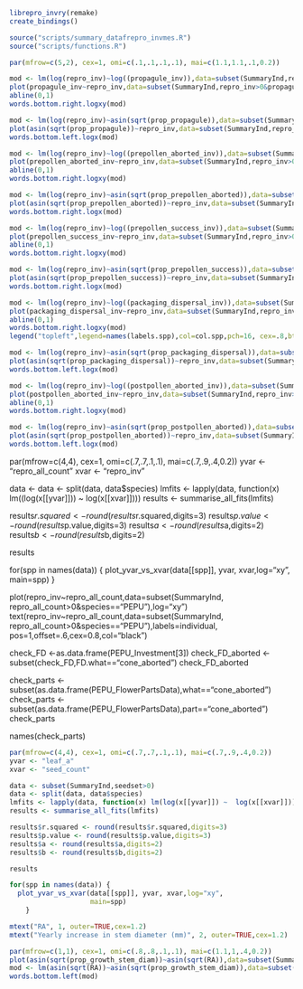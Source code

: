 ```r
librepro_invry(remake)
create_bindings()

source("scripts/summary_datafrepro_invmes.R")
source("scripts/functions.R")
```

```r
par(mfrow=c(5,2), cex=1, omi=c(.1,.1,.1,.1), mai=c(1.1,1.1,.1,0.2))  

mod <- lm(log(repro_inv)~log((propagule_inv)),data=subset(SummaryInd,repro_inv>0&propagule_inv>0))
plot(propagule_inv~repro_inv,data=subset(SummaryInd,repro_inv>0&propagule_inv>0), pch=16,col=col.spp[as.factor(species)],log="xy", ylab="energy to propagules (mg)")
abline(0,1)
words.bottom.right.logxy(mod)

mod <- lm(log(repro_inv)~asin(sqrt(prop_propagule)),data=subset(SummaryInd,repro_inv>0&prop_propagule>0))
plot(asin(sqrt(prop_propagule))~repro_inv,data=subset(SummaryInd,repro_inv>0&prop_propagule>0), log="x", pch=16,col=col.spp[as.factor(species)],ylab="propagules (as proportion repro inv)")
words.bottom.left.logx(mod)

mod <- lm(log(repro_inv)~log((prepollen_aborted_inv)),data=subset(SummaryInd,repro_inv>0&prepollen_aborted_inv>0))
plot(prepollen_aborted_inv~repro_inv,data=subset(SummaryInd,repro_inv>0), pch=16,col=col.spp[as.factor(species)],log="xy",ylab="pre-pollination aborted tissues (mg)")
abline(0,1)
words.bottom.right.logxy(mod)

mod <- lm(log(repro_inv)~asin(sqrt(prop_prepollen_aborted)),data=subset(SummaryInd,repro_inv>0&prop_prepollen_aborted>0))
plot(asin(sqrt(prop_prepollen_aborted))~repro_inv,data=subset(SummaryInd,repro_inv>0&prop_prepollen_aborted>0), pch=16,col=col.spp[as.factor(species)], log="x",ylab="pre-pollination aborted tissues (as proportion repro inv) (asin)")
words.bottom.right.logx(mod)

mod <- lm(log(repro_inv)~log((prepollen_success_inv)),data=subset(SummaryInd,repro_inv>0&prepollen_success_inv>0))
plot(prepollen_success_inv~repro_inv,data=subset(SummaryInd,repro_inv>0), pch=16,col=col.spp[as.factor(species)],log="xy",ylab="pre-pollination successful tissues (mg)")
abline(0,1)
words.bottom.right.logxy(mod)

mod <- lm(log(repro_inv)~asin(sqrt(prop_prepollen_success)),data=subset(SummaryInd,repro_inv>0&prop_prepollen_success>0))
plot(asin(sqrt(prop_prepollen_success))~repro_inv,data=subset(SummaryInd,repro_inv>0&prop_prepollen_success>0), pch=16,col=col.spp[as.factor(species)], log="x",ylab="pre-pollination successful tissues (as proportion repro inv) (asin)")
words.bottom.right.logx(mod)

mod <- lm(log(repro_inv)~log((packaging_dispersal_inv)),data=subset(SummaryInd,repro_inv>0&packaging_dispersal_inv>0))
plot(packaging_dispersal_inv~repro_inv,data=subset(SummaryInd,repro_inv>0&packaging_dispersal_inv>0), pch=16,col=col.spp[as.factor(species)],log="xy", ylab="energy to packaging and dispersal (mg)")
abline(0,1)
words.bottom.right.logxy(mod)
legend("topleft",legend=names(labels.spp),col=col.spp,pch=16, cex=.8,bty="n")

mod <- lm(log(repro_inv)~asin(sqrt(prop_packaging_dispersal)),data=subset(SummaryInd,repro_inv>0&prop_packaging_dispersal>0))
plot(asin(sqrt(prop_packaging_dispersal))~repro_inv,data=subset(SummaryInd,repro_inv>0&prop_packaging_dispersal>0), log="x", pch=16,col=col.spp[as.factor(species)],ylab="packaging and dispersal (as proportion repro inv)")
words.bottom.left.logx(mod)

mod <- lm(log(repro_inv)~log((postpollen_aborted_inv)),data=subset(SummaryInd,repro_inv>0&postpollen_aborted_inv>0))
plot(postpollen_aborted_inv~repro_inv,data=subset(SummaryInd,repro_inv>0&postpollen_aborted_inv>0), pch=16,col=col.spp[as.factor(species)],log="xy", ylab="energy to tissues aborted postpollination (mg)")
abline(0,1)
words.bottom.right.logxy(mod)

mod <- lm(log(repro_inv)~asin(sqrt(prop_postpollen_aborted)),data=subset(SummaryInd,repro_inv>0&prop_postpollen_aborted>0))
plot(asin(sqrt(prop_postpollen_aborted))~repro_inv,data=subset(SummaryInd,repro_inv>0&prop_postpollen_aborted>0), log="x", pch=16,col=col.spp[as.factor(species)],ylab="tissues aborted postpollination (as proportion repro inv)")
words.bottom.left.logx(mod)
```






par(mfrow=c(4,4), cex=1, omi=c(.7,.7,.1,.1), mai=c(.7,.9,.4,0.2)) 
yvar <- "repro_all_count"
xvar <- "repro_inv"

data <- 
data <- split(data, data$species)
lmfits <- lapply(data, function(x) lm((log(x[[yvar]])) ~  log(x[[xvar]])))
results <- summarise_all_fits(lmfits)

results$r.squared <- round(results$r.squared,digits=3)
results$p.value <- round(results$p.value,digits=3)
results$a <- round(results$a,digits=2)
results$b <- round(results$b,digits=2)

results

for(spp in names(data)) {
  plot_yvar_vs_xvar(data[[spp]], yvar, xvar,log="xy",
                    main=spp)
    }



plot(repro_inv~repro_all_count,data=subset(SummaryInd, repro_all_count>0&species=="PEPU"),log="xy")
text(repro_inv~repro_all_count,data=subset(SummaryInd, repro_all_count>0&species=="PEPU"),labels=individual, pos=1,offset=.6,cex=0.8,col="black")

check_FD <-as.data.frame(PEPU_Investment[3])
check_FD_aborted <- subset(check_FD,FD.what=="cone_aborted")
check_FD_aborted

check_parts <- subset(as.data.frame(PEPU_FlowerPartsData),what=="cone_aborted")
check_parts <- subset(as.data.frame(PEPU_FlowerPartsData),part=="cone_aborted")
check_parts


names(check_parts)



```r
par(mfrow=c(4,4), cex=1, omi=c(.7,.7,.1,.1), mai=c(.7,.9,.4,0.2)) 
yvar <- "leaf_a"
xvar <- "seed_count"

data <- subset(SummaryInd,seedset>0)
data <- split(data, data$species)
lmfits <- lapply(data, function(x) lm(log(x[[yvar]]) ~  log(x[[xvar]])))
results <- summarise_all_fits(lmfits)

results$r.squared <- round(results$r.squared,digits=3)
results$p.value <- round(results$p.value,digits=3)
results$a <- round(results$a,digits=2)
results$b <- round(results$b,digits=2)

results

for(spp in names(data)) {
  plot_yvar_vs_xvar(data[[spp]], yvar, xvar,log="xy",
                    main=spp)
    }

mtext("RA", 1, outer=TRUE,cex=1.2)
mtext("Yearly increase in stem diameter (mm)", 2, outer=TRUE,cex=1.2)

par(mfrow=c(1,1), cex=1, omi=c(.8,.8,.1,.1), mai=c(1.1,1,.4,0.2)) 
plot(asin(sqrt(prop_growth_stem_diam))~asin(sqrt(RA)),data=subset(SummaryInd,RA>0),pch=16,col=col.spp[as.factor(species)])
mod <- lm(asin(sqrt(RA))~asin(sqrt(prop_growth_stem_diam)),data=subset(SummaryInd,RA>0))
words.bottom.left(mod)
```